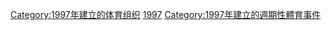 {{Cat topic in year| topic=建立的體育聯賽| year=1997}}
[[Category:1997年建立的体育组织|Category:1997年建立的体育组织]]
[[Category:各年建立的體育聯賽|1997]]
[[Category:1997年建立的週期性體育事件|Category:1997年建立的週期性體育事件]]